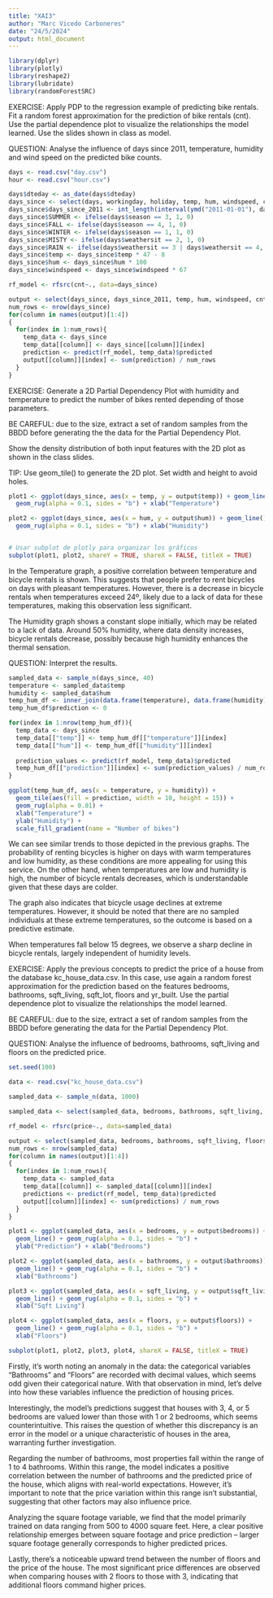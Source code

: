 ---
title: "XAI3"
author: "Marc Vicedo Carboneres"
date: "24/5/2024"
output: html_document
---

```{r carga librerias necesarias}

library(dplyr)
library(plotly)
library(reshape2)
library(lubridate)
library(randomForestSRC)

```

EXERCISE:
Apply PDP to the regression example of predicting bike rentals. Fit a random 
forest approximation for the prediction of bike rentals (cnt). Use the partial 
dependence plot to visualize the relationships the model learned. Use the slides 
shown in class as model.

QUESTION:
Analyse the influence of days since 2011, temperature, humidity and wind 
speed on the predicted bike counts.

```{r carga y transformación de datos para aplicar el modelo de random forest}

days <- read.csv("day.csv")
hour <- read.csv("hour.csv")

days$dteday <- as_date(days$dteday)
days_since <- select(days, workingday, holiday, temp, hum, windspeed, cnt)
days_since$days_since_2011 <- int_length(interval(ymd("2011-01-01"), days$dteday)) / (3600*24)
days_since$SUMMER <- ifelse(days$season == 3, 1, 0)
days_since$FALL <- ifelse(days$season == 4, 1, 0)
days_since$WINTER <- ifelse(days$season == 1, 1, 0)
days_since$MISTY <- ifelse(days$weathersit == 2, 1, 0)
days_since$RAIN <- ifelse(days$weathersit == 3 | days$weathersit == 4, 1, 0)
days_since$temp <- days_since$temp * 47 - 8
days_since$hum <- days_since$hum * 100
days_since$windspeed <- days_since$windspeed * 67

```


```{r we create the rf model and analyse the influence of days since 2011, temperature, humidity and wind speed on the predicted bike counts.}
rf_model <- rfsrc(cnt~., data=days_since)

output <- select(days_since, days_since_2011, temp, hum, windspeed, cnt)
num_rows <- nrow(days_since)
for(column in names(output)[1:4])
{
  for(index in 1:num_rows){
    temp_data <- days_since
    temp_data[[column]] <- days_since[[column]][index]
    prediction <- predict(rf_model, temp_data)$predicted
    output[[column]][index] <- sum(prediction) / num_rows
  }
}

```

EXERCISE:
Generate a 2D Partial Dependency Plot with humidity and temperature to 
predict the number of bikes rented depending of those parameters.

BE CAREFUL: due to the size, extract a set of random samples from the BBDD 
before generating the the data for the Partial Dependency Plot.

Show the density distribution of both input features with the 2D plot as 
shown in the class slides.

TIP: Use geom_tile() to generate the 2D plot. Set width and height to 
avoid holes.

```{r generate graphs}

plot1 <- ggplot(days_since, aes(x = temp, y = output$temp)) + geom_line() + ylim(c(0,6000)) +
  geom_rug(alpha = 0.1, sides = "b") + xlab("Temperature")

plot2 <- ggplot(days_since, aes(x = hum, y = output$hum)) + geom_line() + ylim(c(0,6000)) +
  geom_rug(alpha = 0.1, sides = "b") + xlab("Humidity")


# Usar subplot de plotly para organizar los gráficos
subplot(plot1, plot2, shareY = TRUE, shareX = FALSE, titleX = TRUE)

```




In the Temperature graph, a positive correlation between temperature and
bicycle rentals is shown. This suggests that people prefer to rent 
bicycles on days with pleasant temperatures. However, there is a decrease 
in bicycle rentals when temperatures exceed 24º, likely due to a lack of 
data for these temperatures, making this observation less significant.

The Humidity graph shows a constant slope initially, which may be related 
to a lack of data. Around 50% humidity, where data density increases, 
bicycle rentals decrease, possibly because high humidity enhances the 
thermal sensation.




QUESTION:
Interpret the results.

```{r}
sampled_data <- sample_n(days_since, 40)
temperature <- sampled_data$temp
humidity <- sampled_data$hum
temp_hum_df <- inner_join(data.frame(temperature), data.frame(humidity), by = character())
temp_hum_df$prediction <- 0

for(index in 1:nrow(temp_hum_df)){
  temp_data <- days_since
  temp_data[["temp"]] <- temp_hum_df[["temperature"]][index]
  temp_data[["hum"]] <- temp_hum_df[["humidity"]][index]
  
  prediction_values <- predict(rf_model, temp_data)$predicted
  temp_hum_df[["prediction"]][index] <- sum(prediction_values) / num_rows
}

ggplot(temp_hum_df, aes(x = temperature, y = humidity)) +
  geom_tile(aes(fill = prediction, width = 10, height = 15)) +
  geom_rug(alpha = 0.01) +
  xlab("Temperature") +
  ylab("Humidity") +
  scale_fill_gradient(name = "Number of bikes")
```

We can see similar trends to those depicted in the previous graphs. The 
probability of renting bicycles is higher on days with warm temperatures 
and low humidity, as these conditions are more appealing for using this 
service. On the other hand, when temperatures are low and humidity is 
high, the number of bicycle rentals decreases, which is understandable 
given that these days are colder.

The graph also indicates that bicycle usage declines at extreme 
temperatures. However, it should be noted that there are no sampled 
individuals at these extreme temperatures, so the outcome is based on a 
predictive estimate.

When temperatures fall below 15 degrees, we observe a sharp decline in 
bicycle rentals, largely independent of humidity levels.


EXERCISE:
Apply the previous concepts to predict the price of a house from the 
database kc_house_data.csv. In this case, use again a random forest 
approximation for the prediction based on the features bedrooms, bathrooms, 
sqft_living, sqft_lot, floors and yr_built. Use the partial
dependence plot to visualize the relationships the model learned.

BE CAREFUL: due to the size, extract a set of random samples from the BBDD 
before generating the data for the Partial Dependency Plot.

QUESTION:
Analyse the influence of bedrooms, bathrooms, sqft_living and floors on 
the predicted price.

```{r}

set.seed(100)

data <- read.csv("kc_house_data.csv")

sampled_data <- sample_n(data, 1000)

sampled_data <- select(sampled_data, bedrooms, bathrooms, sqft_living, sqft_lot, floors, yr_built, price)

rf_model <- rfsrc(price~., data=sampled_data)

output <- select(sampled_data, bedrooms, bathrooms, sqft_living, floors, price)
num_rows <- nrow(sampled_data)
for(column in names(output)[1:4])
{
  for(index in 1:num_rows){
    temp_data <- sampled_data
    temp_data[[column]] <- sampled_data[[column]][index]
    predictions <- predict(rf_model, temp_data)$predicted
    output[[column]][index] <- sum(predictions) / num_rows
  }
}

plot1 <- ggplot(sampled_data, aes(x = bedrooms, y = output$bedrooms)) + 
  geom_line() + geom_rug(alpha = 0.1, sides = "b") + 
  ylab("Prediction") + xlab("Bedrooms")

plot2 <- ggplot(sampled_data, aes(x = bathrooms, y = output$bathrooms)) + 
  geom_line() + geom_rug(alpha = 0.1, sides = "b") + 
  xlab("Bathrooms")

plot3 <- ggplot(sampled_data, aes(x = sqft_living, y = output$sqft_living)) + 
  geom_line() + geom_rug(alpha = 0.1, sides = "b") + 
  xlab("Sqft Living")

plot4 <- ggplot(sampled_data, aes(x = floors, y = output$floors)) + 
  geom_line() + geom_rug(alpha = 0.1, sides = "b") + 
  xlab("Floors")

subplot(plot1, plot2, plot3, plot4, shareX = FALSE, titleX = TRUE)

```

Firstly, it's worth noting an anomaly in the data: the categorical 
variables "Bathrooms" and "Floors" are recorded with decimal values, 
which seems odd given their categorical nature. With that observation 
in mind, let's delve into how these variables influence the prediction 
of housing prices.

Interestingly, the model's predictions suggest that houses with 3, 4, 
or 5 bedrooms are valued lower than those with 1 or 2 bedrooms, 
which seems counterintuitive. This raises the question of whether 
this discrepancy is an error in the model or a unique characteristic of houses in the area, warranting further investigation.

Regarding the number of bathrooms, most properties fall within the range of 1 to 4 bathrooms. Within this range, the model indicates a positive correlation between the number of bathrooms and the predicted price of the house, which aligns with real-world expectations. However, it's important to note that the price variation within this range isn't substantial, suggesting that other factors may also influence price.

Analyzing the square footage variable, we find that the model primarily trained on data ranging from 500 to 4000 square feet. Here, a clear positive relationship emerges between square footage and price prediction – larger square footage generally corresponds to higher predicted prices.

Lastly, there's a noticeable upward trend between the number of floors and the price of the house. The most significant price differences are observed when comparing houses with 2 floors to those with 3, indicating that additional floors command higher prices.